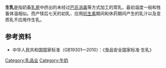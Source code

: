 {{Multiple issues|
{{Expand language|1=en|time=2022-06-18T13:23:41+00:00}}
{{Refimprove|time=2022-06-18T13:23:41+00:00}}
}}
'''生乳'''是指奶畜[[乳房|乳房]]中挤出的未经过[[巴氏消毒|巴氏消毒]]等方式加工的常乳，最初温度一般和牲畜体温相似。而产犊后七天的初乳、应用[[抗生素|抗生素]]期间和休药期间产生的乳汁以及变质乳不应用作生乳。

==参考资料==
*中华人民共和国国家标准（GB19301—2010）：《食品安全国家标准·生乳》

{{乳}}
[[Category:乳品业|Category:乳品业]]
[[Category:牛奶|Category:牛奶]]